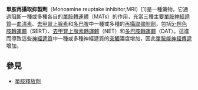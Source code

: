 {{Multiple issues|
{{Expand language|1=en|time=2020-11-30T15:22:48+00:00}}
{{Expert needed|subject=生物学|time=2020-11-30T15:22:48+00:00}}
{{Unreferenced|time=2020-11-30T15:22:48+00:00}}
}}
'''單胺再攝取抑製劑'''（Monoamine reuptake inhibitor,MRI）[1]是一種藥物，它通過阻斷一種或多種各自的[[單胺轉運體|單胺轉運體]]（MATs）的作用，充當三種主要[[單胺神經遞質|單胺神經遞質]]—[[血清素|血清素]]、[[去甲腎上腺素|去甲腎上腺素]]和[[多巴胺|多巴胺]]中一種或多種的[[再攝取抑制劑|再攝取抑制劑]]，包括[[5-羥色胺轉運體|5-羥色胺轉運體]]（SERT）、[[去甲腎上腺素轉運體|去甲腎上腺素轉運體]]（NET）和[[多巴胺轉運體|多巴胺轉運體]]（DAT）。這進而導致這些[[神經遞質|神經遞質]]中一種或多種神經遞質的[[突觸|突觸]]濃度增加，因此[[單胺能|單胺能]][[神經傳遞|神經傳遞]]增加。

==參見==
*[[單胺釋放劑|單胺釋放劑]]